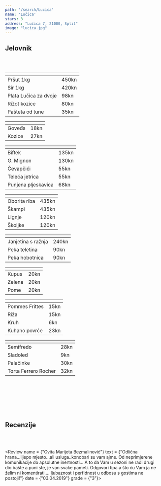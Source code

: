 ---
path: '/search/Lucica'
name: 'Lučica'
stars: 3
address: "Lučica 7, 21000, Split"
image: "lucica.jpg"
---

## Jelovnik

<br></br>

<Collapse name = "Predjelo" open = "collapse show">

<table className="table table-hover" style = {{fontSize: "1.15rem"}}>
  <thead style = {{display: "none"}}><tr><th scope="col"></th><th scope="col"></th></tr></thead>
    <tbody style =  {{borderTop: "hidden"}}>
    <tr>
      <td className = "w-75" style = {{paddingLeft: "28px"}}> Pršut 1kg </td><td> 450kn </td>
    </tr>
    <tr>
      <td className = "w-75" style = {{paddingLeft: "28px"}}> Sir 1kg </td><td> 420kn </td>
    </tr>
    <tr>
      <td className = "w-75" style = {{paddingLeft: "28px"}}> Plata Lučica za dvoje </td><td> 98kn </td>
    </tr>
    <tr>
      <td className = "w-75" style = {{paddingLeft: "28px"}}> Rižot kozice </td><td> 80kn </td>
    </tr>
    <tr>
      <td className = "w-75" style = {{paddingLeft: "28px"}}> Pašteta od tune </td><td> 35kn </td>
    </tr>
  </tbody>
</table>

</Collapse>

<Collapse name = "Juha" open = "collapse">

<table className="table table-hover" style = {{fontSize: "1.15rem"}}>
  <thead style = {{display: "none"}}><tr><th scope="col"></th><th scope="col"></th></tr></thead>
    <tbody style =  {{borderTop: "hidden"}}>
    <tr>
      <td className = "w-75" style = {{paddingLeft: "28px"}}> Goveđa </td><td> 18kn </td>
    </tr>
    <tr>
      <td className = "w-75" style = {{paddingLeft: "28px"}}> Kozice </td><td> 27kn </td>
    </tr>
  </tbody>
</table>

</Collapse>

<Collapse name = "Meso" open = "collapse">

<table className="table table-hover" style = {{fontSize: "1.15rem"}}>
  <thead style = {{display: "none"}}><tr><th scope="col"></th><th scope="col"></th></tr></thead>
    <tbody style =  {{borderTop: "hidden"}}>
    <tr>
      <td className = "w-75" style = {{paddingLeft: "28px"}}> Biftek </td><td> 135kn </td>
    </tr>
    <tr>
      <td className = "w-75" style = {{paddingLeft: "28px"}}> G. Mignon </td><td> 130kn </td>
    </tr>
     <tr>
      <td className = "w-75" style = {{paddingLeft: "28px"}}> Čevapčići </td><td> 55kn </td>
    </tr>
     <tr>
      <td className = "w-75" style = {{paddingLeft: "28px"}}> Teleća jetrica </td><td> 55kn </td>
    </tr>
     <tr>
      <td className = "w-75" style = {{paddingLeft: "28px"}}> Punjena pljeskavica </td><td> 68kn </td>
    </tr>
  </tbody>
</table>

</Collapse>

<Collapse name = "Riba" open = "collapse">

<table className="table table-hover" style = {{fontSize: "1.15rem"}}>
  <thead style = {{display: "none"}}><tr><th scope="col"></th><th scope="col"></th></tr></thead>
    <tbody style =  {{borderTop: "hidden"}}>
    <tr>
      <td className = "w-75" style = {{paddingLeft: "28px"}}> Oborita riba </td><td> 435kn </td>
    </tr>
    <tr>
      <td className = "w-75" style = {{paddingLeft: "28px"}}> Škampi </td><td> 435kn </td>
    </tr>
     <tr>
      <td className = "w-75" style = {{paddingLeft: "28px"}}> Lignje </td><td> 120kn </td>
    </tr>
     <tr>
      <td className = "w-75" style = {{paddingLeft: "28px"}}> Školjke </td><td> 120kn </td>
    </tr>
  </tbody>
</table>

</Collapse>

<Collapse name = "Specijalitet" open = "collapse">

<table className="table table-hover" style = {{fontSize: "1.15rem"}}>
  <thead style = {{display: "none"}}><tr><th scope="col"></th><th scope="col"></th></tr></thead>
    <tbody style =  {{borderTop: "hidden"}}>
    <tr>
      <td className = "w-75" style = {{paddingLeft: "28px"}}> Janjetina s ražnja </td><td> 240kn </td>
    </tr>
    <tr>
      <td className = "w-75" style = {{paddingLeft: "28px"}}> Peka teletina </td><td> 90kn </td>
    </tr>
     <tr>
      <td className = "w-75" style = {{paddingLeft: "28px"}}> Peka hobotnica </td><td> 90kn </td>
    </tr>
  </tbody>
</table>

</Collapse>

<Collapse name = "Salata" open = "collapse">

<table className="table table-hover" style = {{fontSize: "1.15rem"}}>
  <thead style = {{display: "none"}}><tr><th scope="col"></th><th scope="col"></th></tr></thead>
    <tbody style =  {{borderTop: "hidden"}}>
    <tr>
      <td className = "w-75" style = {{paddingLeft: "28px"}}> Kupus </td><td> 20kn </td>
    </tr>
    <tr>
      <td className = "w-75" style = {{paddingLeft: "28px"}}> Zelena </td><td> 20kn </td>
    </tr>
     <tr>
      <td className = "w-75" style = {{paddingLeft: "28px"}}> Pome </td><td> 20kn </td>
    </tr>
  </tbody>
</table>

</Collapse>

<Collapse name = "Prilog" open = "collapse">

<table className="table table-hover" style = {{fontSize: "1.15rem"}}>
  <thead style = {{display: "none"}}><tr><th scope="col"></th><th scope="col"></th></tr></thead>
    <tbody style =  {{borderTop: "hidden"}}>
    <tr>
      <td className = "w-75" style = {{paddingLeft: "28px"}}> Pommes Frittes </td><td> 15kn </td>
    </tr>
    <tr>
      <td className = "w-75" style = {{paddingLeft: "28px"}}> Riža </td><td> 15kn </td>
    </tr>
     <tr>
      <td className = "w-75" style = {{paddingLeft: "28px"}}> Kruh </td><td> 6kn </td>
    </tr>
    <tr>
      <td className = "w-75" style = {{paddingLeft: "28px"}}> Kuhano povrće </td><td> 23kn </td>
    </tr>
  </tbody>
</table>

</Collapse>

<Collapse name = "Desert" open = "collapse">

<table className="table table-hover" style = {{fontSize: "1.15rem"}}>
  <thead style = {{display: "none"}}><tr><th scope="col"></th><th scope="col"></th></tr></thead>
    <tbody style =  {{borderTop: "hidden"}}>
    <tr>
      <td className = "w-75" style = {{paddingLeft: "28px"}}> Semifredo </td><td> 28kn </td>
    </tr>
    <tr>
      <td className = "w-75" style = {{paddingLeft: "28px"}}> Sladoled </td><td> 9kn </td>
    </tr>
     <tr>
      <td className = "w-75" style = {{paddingLeft: "28px"}}> Palačinke </td><td> 30kn </td>
    </tr>
    <tr>
      <td className = "w-75" style = {{paddingLeft: "28px"}}> Torta Ferrero Rocher </td><td> 32kn </td>
    </tr>
  </tbody>
</table>

</Collapse>

<br></br>
<br></br>
<br></br>

## Recenzije

<br></br>

<CommentBox> </CommentBox>

<Review name = {"Cvita Marijeta Bezmalinović"} 
        text = {"Odlična hrana...lijepo mjesto...ali usluga..konobari su vam ajme. Od neprimjerene komunikacije do apsolutne inertnosti... A to da Vam u sezoni ne radi drugi dio bašte a puni ste, je van svake pameti. Odgovori tipa a što ću Vam ja ne želim ni komentirati.... ljubaznost i perfidnost u odbosu s gostima ne postoji!"}
        date = {"03.04.2019"}
        grade = {"3"}></Review>